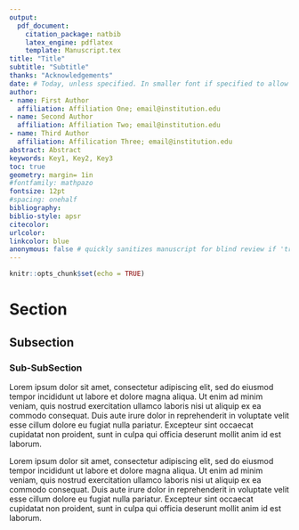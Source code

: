 ```yaml
---
output: 
  pdf_document:
    citation_package: natbib
    latex_engine: pdflatex
    template: Manuscript.tex
title: "Title"
subtitle: "Subtitle"
thanks: "Acknowledgements"
date: # Today, unless specified. In smaller font if specified to allow for version numbering
author:
- name: First Author
  affiliation: Affiliation One; email@institution.edu
- name: Second Author
  affiliation: Affiliation Two; email@institution.edu
- name: Third Author
  affiliation: Affilication Three; email@institution.edu
abstract: Abstract
keywords: Key1, Key2, Key3
toc: true
geometry: margin= 1in
#fontfamily: mathpazo
fontsize: 12pt
#spacing: onehalf
bibliography: 
biblio-style: apsr
citecolor:
urlcolor:
linkcolor: blue
anonymous: false # quickly sanitizes manuscript for blind review if 'true'
---
```


```r
knitr::opts_chunk$set(echo = TRUE)
```
# Section

## Subsection

### Sub-SubSection

Lorem ipsum dolor sit amet, consectetur adipiscing elit, sed do eiusmod tempor incididunt ut labore et dolore magna aliqua. Ut enim ad minim veniam, quis nostrud exercitation ullamco laboris nisi ut aliquip ex ea commodo consequat. Duis aute irure dolor in reprehenderit in voluptate velit esse cillum dolore eu fugiat nulla pariatur. Excepteur sint occaecat cupidatat non proident, sunt in culpa qui officia deserunt mollit anim id est laborum.

Lorem ipsum dolor sit amet, consectetur adipiscing elit, sed do eiusmod tempor incididunt ut labore et dolore magna aliqua. Ut enim ad minim veniam, quis nostrud exercitation ullamco laboris nisi ut aliquip ex ea commodo consequat. Duis aute irure dolor in reprehenderit in voluptate velit esse cillum dolore eu fugiat nulla pariatur. Excepteur sint occaecat cupidatat non proident, sunt in culpa qui officia deserunt mollit anim id est laborum.
